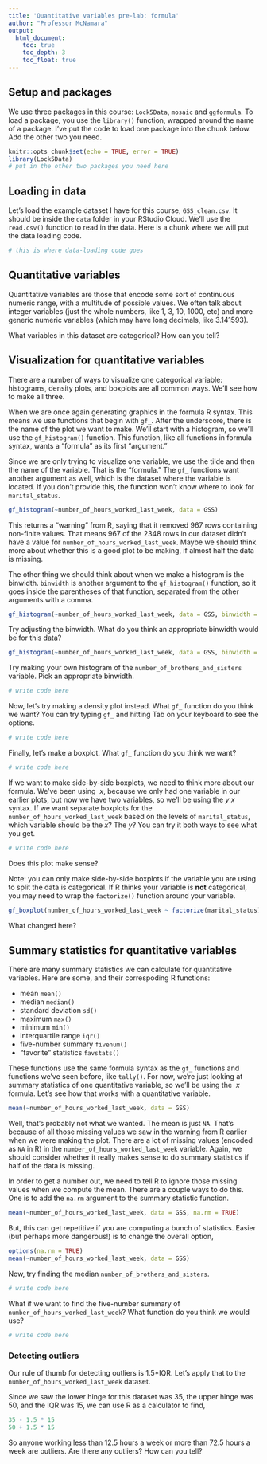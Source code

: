```yaml
---
title: 'Quantitative variables pre-lab: formula'
author: "Professor McNamara"
output:
  html_document:
    toc: true
    toc_depth: 3
    toc_float: true
---
```


## Setup and packages

We use three packages in this course: `Lock5Data`, `mosaic` and `ggformula`. To load a package, you use the `library()` function, wrapped around the name of a package. I've put the code to load one package into the chunk below. Add the other two you need. 

```r
knitr::opts_chunk$set(echo = TRUE, error = TRUE)
library(Lock5Data)
# put in the other two packages you need here
```

## Loading in data

Let's load the example dataset I have for this course, `GSS_clean.csv`. It should be inside the `data` folder in your RStudio Cloud. We'll use the `read.csv()` function to read in the data. Here is a chunk where we will put the data loading code. 

```r
# this is where data-loading code goes
```

## Quantitative variables

Quantitative variables are those that encode some sort of continuous numeric range, with a multitude of possible values. We often talk about integer variables (just the whole numbers, like 1, 3, 10, 1000, etc) and more generic numeric variables (which may have long decimals, like 3.141593).

What variables in this dataset are categorical? How can you tell?

## Visualization for quantitative variables

There are a number of ways to visualize one categorical variable: histograms, density plots, and boxplots are all common ways. We'll see how to make all three. 

When we are once again generating graphics in the formula R syntax. This means we use functions that begin with `gf_`. After the underscore, there is the name of the plot we want to make. We'll start with a histogram, so we'll use the `gf_histogram()` function. This function, like all functions in formula syntax, wants a "formula" as its first "argument." 

Since we are only trying to visualize one variable, we use the tilde and then the name of the variable. That is the "formula." The `gf_` functions want another argument as well, which is the dataset where the variable is located. If you don't provide this, the function won't know where to look for `marital_status`. 

```r
gf_histogram(~number_of_hours_worked_last_week, data = GSS)
```

This returns a "warning" from R, saying that it removed 967 rows containing non-finite values. That means 967 of the 2348 rows in our dataset didn't have a value for `number_of_hours_worked_last_week`. Maybe we should think more about whether this is a good plot to be making, if almost half the data is missing. 

The other thing we should think about when we make a histogram is the binwidth. `binwidth` is another argument to the `gf_histogram()` function, so it goes inside the parentheses of that function, separated from the other arguments with a comma. 

```r
gf_histogram(~number_of_hours_worked_last_week, data = GSS, binwidth = 15)
```

Try adjusting the binwidth. What do you think an appropriate binwidth would be for this data?

```r
gf_histogram(~number_of_hours_worked_last_week, data = GSS, binwidth = 15) # change binwidth
```

Try making your own histogram of the `number_of_brothers_and_sisters` variable. Pick an appropriate binwidth. 

```r
# write code here
```

Now, let's try making a density plot instead. What `gf_` function do you think we want? You can try typing `gf_` and hitting Tab on your keyboard to see the options.

```r
# write code here
```

Finally, let's make a boxplot. What `gf_` function do you think we want? 

```r
# write code here
```

If we want to make side-by-side boxplots, we need to think more about our formula. We've been using $~x$, because we only had one variable in our earlier plots, but now we have two variables, so we'll be using the $y~x$ syntax. If we want separate boxplots for the `number_of_hours_worked_last_week` based on the levels of `marital_status`, which variable should be the $x$? The $y$? You can try it both ways to see what you get. 

```r
# write code here
```

Does this plot make sense?

Note: you can only make side-by-side boxplots if the variable you are using to split the data is categorical. If R thinks your variable is **not** categorical, you may need to wrap the `factorize()` function around your variable. 

```r
gf_boxplot(number_of_hours_worked_last_week ~ factorize(marital_status), data = GSS)
```

What changed here?


## Summary statistics for quantitative variables

There are many summary statistics we can calculate for quantitative variables. Here are some, and their correspoding R functions:

- mean `mean()`
- median `median()`
- standard deviation `sd()`
- maximum `max()`
- minimum `min()`
- interquartile range `iqr()`
- five-number summary `fivenum()`
- "favorite" statistics `favstats()`

These functions use the same formula syntax as the `gf_` functions and functions we've seen before, like `tally()`. For now, we're just looking at summary statistics of one quantitative variable, so we'll be using the $~x$ formula. Let's see how that works with a quantitative variable. 

```r
mean(~number_of_hours_worked_last_week, data = GSS)
```

Well, that's probably not what we wanted. The mean is just `NA`. That's because of all those missing values we saw in the warning from R earlier when we were making the plot. There are a lot of missing values (encoded as `NA` in R) in the `number_of_hours_worked_last_week` variable. Again, we should consider whether it really makes sense to do summary statistics if half of the data is missing. 

In order to get a number out, we need to tell R to ignore those missing values when we compute the mean. There are a couple ways to do this. One is to add the  `na.rm` argument to the summary statistic function. 

```r
mean(~number_of_hours_worked_last_week, data = GSS, na.rm = TRUE)
```

But, this can get repetitive if you are computing a bunch of statistics. Easier (but perhaps more dangerous!) is to change the overall option,

```r
options(na.rm = TRUE)
mean(~number_of_hours_worked_last_week, data = GSS)
```

Now, try finding the median `number_of_brothers_and_sisters`. 

```r
# write code here
```


What if we want to find the five-number summary of `number_of_hours_worked_last_week`? What function do you think we would use? 

```r
# write code here
```

### Detecting outliers

Our rule of thumb for detecting outliers is 1.5*IQR. Let's apply that to the `number_of_hours_worked_last_week` dataset. 

Since we saw the lower hinge for this dataset was 35, the upper hinge was 50, and the IQR was 15, we can use R as a calculator to find, 

```r
35 - 1.5 * 15
50 + 1.5 * 15
```

So anyone working less than 12.5 hours a week or more than 72.5 hours a week are outliers. Are there any outliers? How can you tell?
